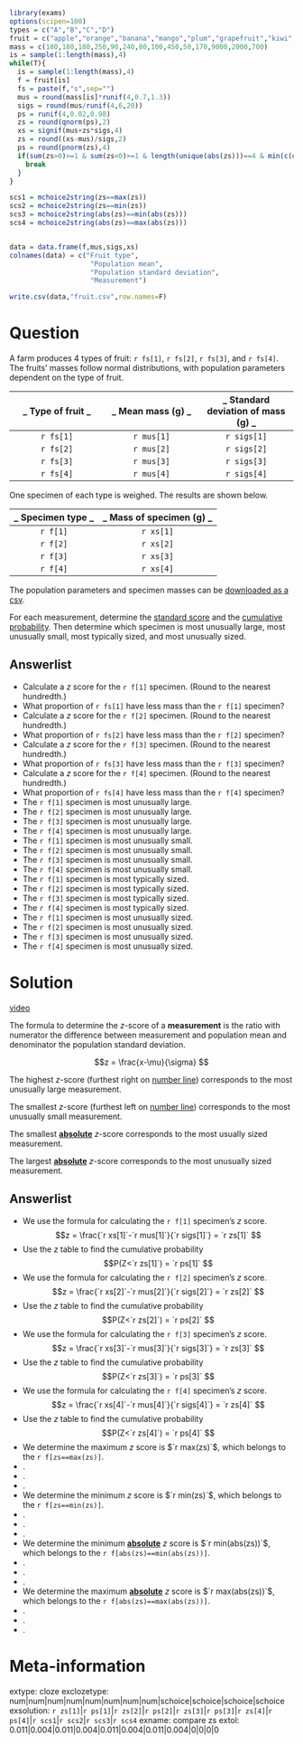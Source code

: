 
```r
library(exams)
options(scipen=100)
types = c("A","B","C","D")
fruit = c("apple","orange","banana","mango","plum","grapefruit","kiwi","lemon","papaya","apricot","persimmon","watermelon","pineapple","coconut")
mass = c(180,180,180,250,90,240,80,100,450,50,170,9000,2000,700)
is = sample(1:length(mass),4)
while(T){
  is = sample(1:length(mass),4)
  f = fruit[is]
  fs = paste(f,"s",sep="")
  mus = round(mass[is]*runif(4,0.7,1.3))
  sigs = round(mus/runif(4,6,20))
  ps = runif(4,0.02,0.98)
  zs = round(qnorm(ps),2)
  xs = signif(mus+zs*sigs,4)
  zs = round((xs-mus)/sigs,2)
  ps = round(pnorm(zs),4)
  if(sum(zs>0)>=1 & sum(zs<0)>=1 & length(unique(abs(zs)))==4 & min(c(dist(abs(zs),method = "manhattan"))) > 0.1){
    break
  }
}

scs1 = mchoice2string(zs==max(zs))
scs2 = mchoice2string(zs==min(zs))
scs3 = mchoice2string(abs(zs)==min(abs(zs)))
scs4 = mchoice2string(abs(zs)==max(abs(zs)))


data = data.frame(f,mus,sigs,xs)
colnames(data) = c("Fruit type",
                    "Population mean",
                    "Population standard deviation",
                    "Measurement")

write.csv(data,"fruit.csv",row.names=F)
```

Question
========

A farm produces 4 types of fruit: `r fs[1]`, `r fs[2]`, `r fs[3]`, and `r fs[4]`. The fruits' masses follow normal distributions, with population parameters dependent on the type of fruit.

| _ Type of fruit _ | _ Mean mass (g) _ | _ Standard deviation of mass (g) _ |
|:---:|:---:|:---:|
|`r fs[1]` | `r mus[1]` | `r sigs[1]` | 
|`r fs[2]` | `r mus[2]` | `r sigs[2]` |
|`r fs[3]` | `r mus[3]` | `r sigs[3]` |
|`r fs[4]` | `r mus[4]` | `r sigs[4]` |

One specimen of each type is weighed. The results are shown below.

| _ Specimen type _ | _ Mass of specimen (g) _ |
|:---:|:---:|
|`r f[1]` | `r xs[1]` |
|`r f[2]` | `r xs[2]` |
|`r f[3]` | `r xs[3]` |
|`r f[4]` | `r xs[4]` |

The population parameters and specimen masses can be [downloaded as a csv](fruit.csv){target="blank"}.

For each measurement, determine the [standard score](https://en.wikipedia.org/wiki/Standard_score) and the [cumulative probability](https://en.wikipedia.org/wiki/Cumulative_distribution_function){target="blank"}. Then determine which specimen is most unusually large, most unusually small, most typically sized, and most unusually sized.

Answerlist
--------
* Calculate a $z$ score for the `r f[1]` specimen. (Round to the nearest hundredth.)
* What proportion of `r fs[1]` have less mass than the `r f[1]` specimen?
* Calculate a $z$ score for the `r f[2]` specimen. (Round to the nearest hundredth.)
* What proportion of `r fs[2]` have less mass than the `r f[2]` specimen?
* Calculate a $z$ score for the `r f[3]` specimen. (Round to the nearest hundredth.)
* What proportion of `r fs[3]` have less mass than the `r f[3]` specimen?
* Calculate a $z$ score for the `r f[4]` specimen. (Round to the nearest hundredth.)
* What proportion of `r fs[4]` have less mass than the `r f[4]` specimen?
* The `r f[1]` specimen is most unusually large.
* The `r f[2]` specimen is most unusually large.
* The `r f[3]` specimen is most unusually large.
* The `r f[4]` specimen is most unusually large.
* The `r f[1]` specimen is most unusually small.
* The `r f[2]` specimen is most unusually small.
* The `r f[3]` specimen is most unusually small.
* The `r f[4]` specimen is most unusually small.
* The `r f[1]` specimen is most typically sized.
* The `r f[2]` specimen is most typically sized.
* The `r f[3]` specimen is most typically sized.
* The `r f[4]` specimen is most typically sized.
* The `r f[1]` specimen is most unusually sized.
* The `r f[2]` specimen is most unusually sized.
* The `r f[3]` specimen is most unusually sized.
* The `r f[4]` specimen is most unusually sized.

Solution
========

[video](https://vimeo.com/531932946){target="_blank"}

The formula to determine the $z$-score of a **measurement** is the ratio with numerator the difference between measurement and population mean and denominator the population standard deviation.

$$z = \frac{x-\mu}{\sigma} $$

The highest $z$-score (furthest right on [number line](https://en.wikipedia.org/wiki/Number_line){target="blank"}) corresponds to the most unusually large measurement. 

The smallest $z$-score (furthest left on [number line](https://en.wikipedia.org/wiki/Number_line){target="blank"}) corresponds to the most unusually small measurement.

The smallest [**absolute**](https://en.wikipedia.org/wiki/Absolute_value){target="blank"} $z$-score corresponds to the most usually sized measurement.

The largest [**absolute**](https://en.wikipedia.org/wiki/Absolute_value){target="blank"} $z$-score corresponds to the most unusually sized measurement.


Answerlist
--------
* We use the formula for calculating the `r f[1]` specimen's $z$ score.
$$z = \frac{`r xs[1]`-`r mus[1]`}{`r sigs[1]`} = `r zs[1]` $$
* Use the $z$ table to find the cumulative probability
$$P(Z<`r zs[1]`) = `r ps[1]` $$
* We use the formula for calculating the `r f[2]` specimen's $z$ score.
$$z = \frac{`r xs[2]`-`r mus[2]`}{`r sigs[2]`} = `r zs[2]` $$
* Use the $z$ table to find the cumulative probability
$$P(Z<`r zs[2]`) = `r ps[2]` $$
* We use the formula for calculating the `r f[3]` specimen's $z$ score.
$$z = \frac{`r xs[3]`-`r mus[3]`}{`r sigs[3]`} = `r zs[3]` $$
* Use the $z$ table to find the cumulative probability
$$P(Z<`r zs[3]`) = `r ps[3]` $$
* We use the formula for calculating the `r f[4]` specimen's $z$ score.
$$z = \frac{`r xs[4]`-`r mus[4]`}{`r sigs[4]`} = `r zs[4]` $$
* Use the $z$ table to find the cumulative probability
$$P(Z<`r zs[4]`) = `r ps[4]` $$
* We determine the maximum $z$ score is $`r max(zs)`$, which belongs to the `r f[zs==max(zs)]`.
* .
* .
* .
* We determine the minimum $z$ score is $`r min(zs)`$, which belongs to the `r f[zs==min(zs)]`.
* .
* .
* .
* We determine the minimum [**absolute**](https://en.wikipedia.org/wiki/Absolute_value){target="blank"} $z$ score is $`r min(abs(zs))`$, which belongs to the `r f[abs(zs)==min(abs(zs))]`. 
* .
* .
* .
* We determine the maximum [**absolute**](https://en.wikipedia.org/wiki/Absolute_value){target="blank"} $z$ score is $`r max(abs(zs))`$, which belongs to the `r f[abs(zs)==max(abs(zs))]`.
* .
* .
* .


Meta-information
============
extype: cloze
exclozetype: num|num|num|num|num|num|num|num|schoice|schoice|schoice|schoice
exsolution: `r zs[1]`|`r ps[1]`|`r zs[2]`|`r ps[2]`|`r zs[3]`|`r ps[3]`|`r zs[4]`|`r ps[4]`|`r scs1`|`r scs2`|`r scs3`|`r scs4`
exname: compare zs
extol: 0.011|0.004|0.011|0.004|0.011|0.004|0.011|0.004|0|0|0|0
